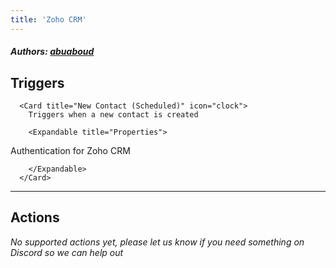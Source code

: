 ```yaml
---
title: 'Zoho CRM'
---
```


##### Authors: [abuaboud](https://github.com/abuaboud)


## Triggers


      <Card title="New Contact (Scheduled)" icon="clock">
        Triggers when a new contact is created

        <Expandable title="Properties">
          
<ResponseField name="Authentication" required type="Oauth2">
Authentication for Zoho CRM
</ResponseField>
              
        </Expandable>
      </Card>
  

---

## Actions

*No supported actions yet, please let us know if you need something on Discord so we can help out* 

